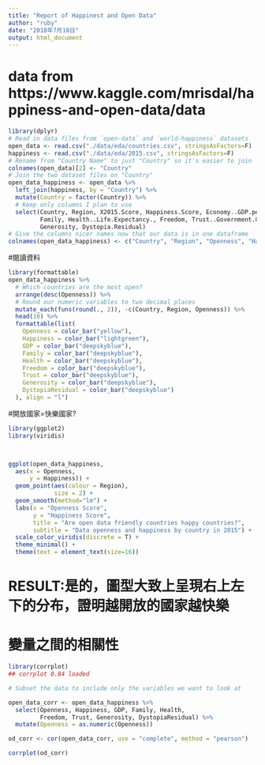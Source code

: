 ```yaml
---
title: "Report of Happinest and Open Data"
author: "ruby"
date: "2018年7月18日"
output: html_document
---
```

# data from https://www.kaggle.com/mrisdal/happiness-and-open-data/data
```r
library(dplyr)
# Read in data files from `open-data` and `world-happiness` datasets
open_data <- read.csv("./data/eda/countries.csv", stringsAsFactors=F)
happiness <- read.csv("./data/eda/2015.csv", stringsAsFactors=F)
# Rename from "Country Name" to just "Country" so it's easier to join
colnames(open_data)[2] <- "Country"
# Join the two dataset files on "Country"
open_data_happiness <- open_data %>%
  left_join(happiness, by = "Country") %>%
  mutate(Country = factor(Country)) %>%
  # Keep only columns I plan to use
  select(Country, Region, X2015.Score, Happiness.Score, Economy..GDP.per.Capita., 
         Family, Health..Life.Expectancy., Freedom, Trust..Government.Corruption., 
         Generosity, Dystopia.Residual)
# Give the columns nicer names now that our data is in one dataframe
colnames(open_data_happiness) <- c("Country", "Region", "Openness", "Happiness", "GDP", "Family", "Health", "Freedom", "Trust", "Generosity", "DystopiaResidual")

```
#閱讀資料
```r
library(formattable)
open_data_happiness %>%
  # Which countries are the most open?
  arrange(desc(Openness)) %>%
  # Round our numeric variables to two decimal places
  mutate_each(funs(round(., 2)), -c(Country, Region, Openness)) %>%
  head(10) %>%
  formattable(list(
    Openness = color_bar("yellow"),
    Happiness = color_bar("lightgreen"),
    GDP = color_bar("deepskyblue"),
    Family = color_bar("deepskyblue"),
    Health = color_bar("deepskyblue"),
    Freedom = color_bar("deepskyblue"),
    Trust = color_bar("deepskyblue"),
    Generosity = color_bar("deepskyblue"),
    DystopiaResidual = color_bar("deepskyblue")
  ), align = "l")
```



#開放國家=快樂國家?
```r
library(ggplot2)
library(viridis)



ggplot(open_data_happiness, 
  aes(x = Openness, 
      y = Happiness)) +
  geom_point(aes(colour = Region),
             size = 2) +
  geom_smooth(method="lm") +
  labs(x = "Openness Score",
       y = "Happiness Score",
       title = "Are open data friendly countries happy countries?",
       subtitle = "Data openness and happiness by country in 2015") +
  scale_color_viridis(discrete = T) +
  theme_minimal() +
  theme(text = element_text(size=16))
```

# RESULT:是的，圖型大致上呈現右上左下的分布，證明越開放的國家越快樂

# 變量之間的相關性
```r
library(corrplot)
## corrplot 0.84 loaded

# Subset the data to include only the variables we want to look at

open_data_corr <- open_data_happiness %>%
  select(Openness, Happiness, GDP, Family, Health, 
         Freedom, Trust, Generosity, DystopiaResidual) %>%
  mutate(Openness = as.numeric(Openness))

od_corr <- cor(open_data_corr, use = "complete", method = "pearson")

corrplot(od_corr)

```